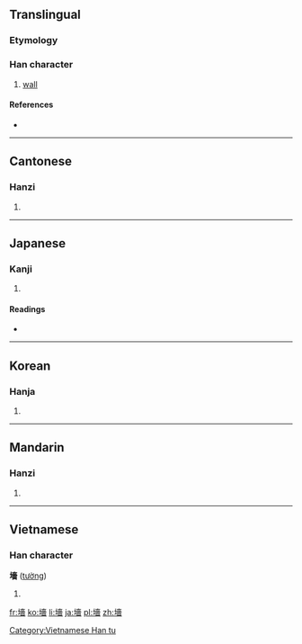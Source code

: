 {{also|墙|牆}}
==Translingual==

===Etymology===
{{Han compound|土|嗇|c1=s|c2=p|t1=soil|ls=psc}}

===Han character===
{{Han char|rn=32|rad=土|as=13|sn=16|four=4416<sub>1</sub>|canj=土土人田 (GGOW)}}

# [[wall]]

====References====
* {{Han ref|kx=0239.300|dkj=05505|dj=0479.190|hdz=10490.140|uh=58BB|ud=22715}}

----

==Cantonese==

===Hanzi===
{{yue-hanzi|jyut=[[coeng4]]|y=cheung4}}

# {{defn|lang=yue|sort=土13}}

----

==Japanese==

===Kanji===
{{ja-kanji|grade=|rs=土13}}

# {{defn|lang=ja|sort=土13}}

====Readings====
* {{ja-readings|on=[[しょう]] (shō)|kun=[[かき]] (kaki)}}

----

==Korean==

===Hanja===
{{ko-hanja|hangeul=장|rv=jang|mr=chang}}

# {{defn|lang=ko|sort=土13}}

----

==Mandarin==

===Hanzi===
{{cmn-hanzi|sim=墙|pin=[[bēi]] ([[bei1]]), [[bì]] ([[bi4]]), [[pì]] ([[pi4]]), [[qiáng]] ([[qiang2]])|wg=pei<sup>1</sup>, pi<sup>4</sup>, p'i<sup>4</sup>, ch'iang<sup>2</sup>}}

# {{defn|lang=cmn|sort=土13}}

----

==Vietnamese==

===Han character===
'''墻''' ([[tường]])

# {{defn|vi}}

[[Category:Vietnamese Han tu]]

[[fr:墻]]
[[ko:墻]]
[[li:墻]]
[[ja:墻]]
[[pl:墻]]
[[zh:墻]]